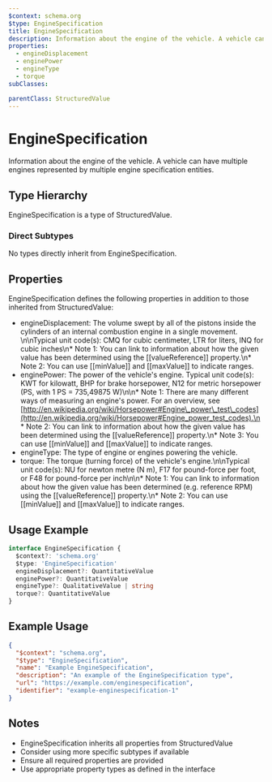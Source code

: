 ```yaml
---
$context: schema.org
$type: EngineSpecification
title: EngineSpecification
description: Information about the engine of the vehicle. A vehicle can have multiple engines represented by multiple engine specification entities.
properties:
  - engineDisplacement
  - enginePower
  - engineType
  - torque
subClasses:

parentClass: StructuredValue
---
```


# EngineSpecification

Information about the engine of the vehicle. A vehicle can have multiple engines represented by multiple engine specification entities.

## Type Hierarchy

EngineSpecification is a type of StructuredValue.

### Direct Subtypes

No types directly inherit from EngineSpecification.

## Properties

EngineSpecification defines the following properties in addition to those inherited from StructuredValue:

- engineDisplacement: The volume swept by all of the pistons inside the cylinders of an internal combustion engine in a single movement. \n\nTypical unit code(s): CMQ for cubic centimeter, LTR for liters, INQ for cubic inches\n* Note 1: You can link to information about how the given value has been determined using the [[valueReference]] property.\n* Note 2: You can use [[minValue]] and [[maxValue]] to indicate ranges.
- enginePower: The power of the vehicle's engine.
    Typical unit code(s): KWT for kilowatt, BHP for brake horsepower, N12 for metric horsepower (PS, with 1 PS = 735,49875 W)\n\n* Note 1: There are many different ways of measuring an engine's power. For an overview, see  [http://en.wikipedia.org/wiki/Horsepower#Engine\_power\_test\_codes](http://en.wikipedia.org/wiki/Horsepower#Engine_power_test_codes).\n* Note 2: You can link to information about how the given value has been determined using the [[valueReference]] property.\n* Note 3: You can use [[minValue]] and [[maxValue]] to indicate ranges.
- engineType: The type of engine or engines powering the vehicle.
- torque: The torque (turning force) of the vehicle's engine.\n\nTypical unit code(s): NU for newton metre (N m), F17 for pound-force per foot, or F48 for pound-force per inch\n\n* Note 1: You can link to information about how the given value has been determined (e.g. reference RPM) using the [[valueReference]] property.\n* Note 2: You can use [[minValue]] and [[maxValue]] to indicate ranges.

## Usage Example

```typescript
interface EngineSpecification {
  $context?: 'schema.org'
  $type: 'EngineSpecification'
  engineDisplacement?: QuantitativeValue
  enginePower?: QuantitativeValue
  engineType?: QualitativeValue | string
  torque?: QuantitativeValue
}
```

## Example Usage

```json
{
  "$context": "schema.org",
  "$type": "EngineSpecification",
  "name": "Example EngineSpecification",
  "description": "An example of the EngineSpecification type",
  "url": "https://example.com/enginespecification",
  "identifier": "example-enginespecification-1"
}
```

## Notes

- EngineSpecification inherits all properties from StructuredValue
- Consider using more specific subtypes if available
- Ensure all required properties are provided
- Use appropriate property types as defined in the interface
